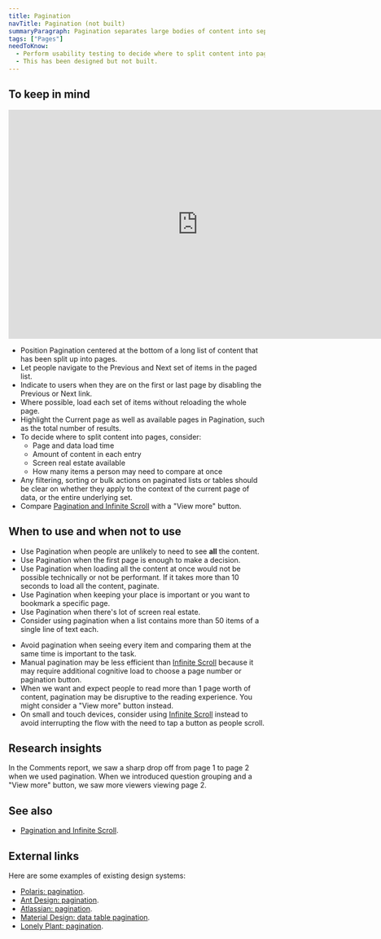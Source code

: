 ```yaml
---
title: Pagination
navTitle: Pagination (not built)
summaryParagraph: Pagination separates large bodies of content into separate pages. You can access each page via a shared index of links.
tags: ["Pages"]
needToKnow:
  - Perform usability testing to decide where to split content into pages (that is, how much content to show per page).
  - This has been designed but not built.
---
```



## To keep in mind

<iframe style="border: none;" width="744" height="450" src="https://www.figma.com/embed?embed_host=share&url=https%3A%2F%2Fwww.figma.com%2Ffile%2Fe3TyAOZKfLg9cA01Iy1Mgm%2FKaizen-Site-embed%3Fnode-id%3D4332%253A26301" allowfullscreen></iframe>

- Position Pagination centered at the bottom of a long list of content that has been split up into pages.
- Let people navigate to the Previous and Next set of items in the paged list.
- Indicate to users when they are on the first or last page by disabling the Previous or Next link.
- Where possible, load each set of items without reloading the whole page.
- Highlight the Current page as well as available pages in Pagination, such as the total number of results.
- To decide where to split content into pages, consider:
    - Page and data load time
    - Amount of content in each entry
    - Screen real estate available
    - How many items a person may need to compare at once
- Any filtering, sorting or bulk actions on paginated lists or tables should be clear on whether they apply to the context of the current page of data, or the entire underlying set.     
- Compare [Pagination and Infinite Scroll](/guidelines/pagination-infinite-scroll) with a "View more" button.

## When to use and when not to use

<WhenToUseAndWhenNotToUse>
<WhenToUse>

- Use Pagination when people are unlikely to need to see **all** the content.
- Use Pagination when the first page is enough to make a decision.
- Use Pagination when loading all the content at once would not be possible technically or not be performant. If it takes more than 10 seconds to load all the content, paginate.
- Use Pagination when keeping your place is important or you want to bookmark a specific page.
- Use Pagination when there's lot of screen real estate.
- Consider using pagination when a list contains more than 50 items of a single line of text each.

</WhenToUse>
<WhenNotToUse>

- Avoid pagination when seeing every item and comparing them at the same time is important to the task.
- Manual pagination may be less efficient than [Infinite Scroll](/components/infinite-scroll) because it may require additional cognitive load to choose a page number or pagination button.
- When we want and expect people to read more than 1 page worth of content, pagination may be disruptive to the reading experience. You might consider a "View more" button instead.
- On small and touch devices, consider using [Infinite Scroll](/components/infinite-scroll) instead to avoid interrupting the flow with the need to tap a button as people scroll.

</WhenNotToUse>
</WhenToUseAndWhenNotToUse>

## Research insights

In the Comments report, we saw a sharp drop off from page 1 to page 2 when we used pagination. When we introduced question grouping and a "View more" button, we saw more viewers viewing page 2.

## See also

- [Pagination and Infinite Scroll](/guidelines/pagination-infinite-scroll).

## External links

Here are some examples of existing design systems:

- [Polaris: pagination](https://polaris.shopify.com/components/navigation/pagination).
- [Ant Design: pagination](https://ant.design/components/pagination/#header).
- [Atlassian: pagination](https://www.atlassian.design/guidelines/product/components/pagination).
- [Material Design: data table pagination](https://material.io/components/data-tables/#behavior).
- [Lonely Plant: pagination](https://rizzo.lonelyplanet.com/styleguide/ui-components/pagination).

